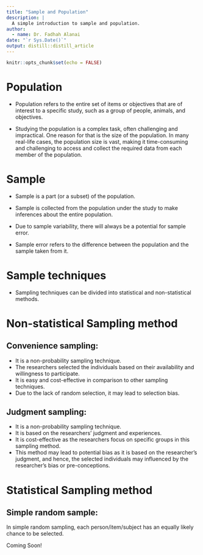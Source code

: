 ```yaml
---
title: "Sample and Population"
description: |
  A simple introduction to sample and population. 
author:
  - name: Dr. Fadhah Alanai
date: "`r Sys.Date()`"
output: distill::distill_article
---
```


```r
knitr::opts_chunk$set(echo = FALSE)
```

# Population 
- Population refers to the entire set of items or objectives that are of interest to a specific study, such as a group of people,
animals, and objectives. 

- Studying the population is a complex task, often challenging and impractical. One reason for that is the size of the 
population. In many real-life cases, the population size is vast, making it time-consuming and challenging to access and collect the required data
from each member of the population. 


# Sample

- Sample is a part (or a subset) of the population. 

- Sample is collected from the population under the study to make inferences about the entire population. 

- Due to sample variability, there will always be a potential for sample error. 

- Sample error refers to the difference between the population and the sample taken from it. 

# Sample techniques

- Sampling techniques can be divided into statistical and non-statistical methods. 

# Non-statistical Sampling method 

## Convenience sampling: 

- It is a non-probability sampling technique. 
- The researchers selected the individuals based on their availability and willingness to participate. 
- It is easy and cost-effective in comparison to other sampling techniques. 
- Due to the lack of random selection, it may lead to selection bias. 

## Judgment sampling:

- It is a non-probability sampling technique. 
- It is based on the researchers' judgment and experiences. 
- It is cost-effective as the researchers focus on specific groups in this sampling method. 
- This method may lead to potential bias as it is based on the researcher's judgment, and hence, the selected individuals may influenced by the researcher's bias or pre-conceptions.  


# Statistical Sampling method 

## Simple random sample: 
In simple random sampling, each person/item/subject has an equally likely chance to be selected. 

Coming Soon!
 





